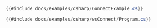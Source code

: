 ```csharp title="原生连接"
{{#include docs/examples/csharp/ConnectExample.cs}}
```

```csharp title="REST 连接"
{{#include docs/examples/csharp/wsConnect/Program.cs}}
```

